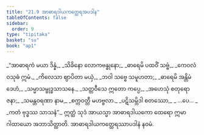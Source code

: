 ```yaml
---
title: "21.9 အာဓာရဒါယကတ္ထေရအပဒါန"
tableOfContents: false
sidebar:
  order: 9
type: "tipitaka"
basket: "su"
book: "ap1"
---
```



<DynamicBreadcrumb />

<Division number="40" book="ap1" e="ch" v="20" p="231">

<Paragraph number="2805" type="verses" book="ap1">
_“အာဓာရကံ မယာ ဒိန္နံ,_  
_သိခိနော လောကဗန္ဓုနော;_  
_ဓာရေမိ ပထဝိံ သဗ္ဗံ,_  
_ကေဝလံ ဝသုဓံ ဣမံ._  

</Paragraph>

</Division>
<Division number="41" book="ap1" e="ch" v="20" p="231">

<Paragraph number="2806" type="verses" book="ap1">
_ကိလေသာ ဈာပိတာ မယှံ,_  
_ဘဝါ သဗ္ဗေ သမူဟတာ;_  
_ဓာရေမိ အန္တိမံ ဒေဟံ,_  
_သမ္မာသမ္ဗုဒ္ဓသာသနေ._  

</Paragraph>

</Division>
<Division number="42" book="ap1" e="ch" v="20" p="231">

<Paragraph number="2807" type="verses" book="ap1">
_သတ္တဝီသေ ဣတော ကပ္ပေ,_  
_အဟေသုံ စတုရော ဇနာ;_  
_သမန္တဝရဏာ နာမ,_  
_စက္ကဝတ္တီ မဟဗ္ဗလာ._  

</Paragraph>

</Division>
<Division number="43" book="ap1" e="ch" v="20" p="231">

<Paragraph number="2808" type="verses" book="ap1">
_ပဋိသမ္ဘိဒါ စတဿော,_  
_ …ပေ… _  
_ကတံ ဗုဒ္ဓဿ သာသနံ”._  

</Paragraph>

<Paragraph number="2809" book="ap1">
ဣတ္ထံ သုဒံ အာယသ္မာ အာဓာရဒါယကော ထေရော ဣမာ ဂါထာယော အဘာသိတ္ထာတိ.

</Paragraph>
</Division>

<Paragraph number="2810" type="center" book="ap1">
အာဓာရဒါယကတ္ထေရဿာပဒါနံ နဝမံ.
</Paragraph>